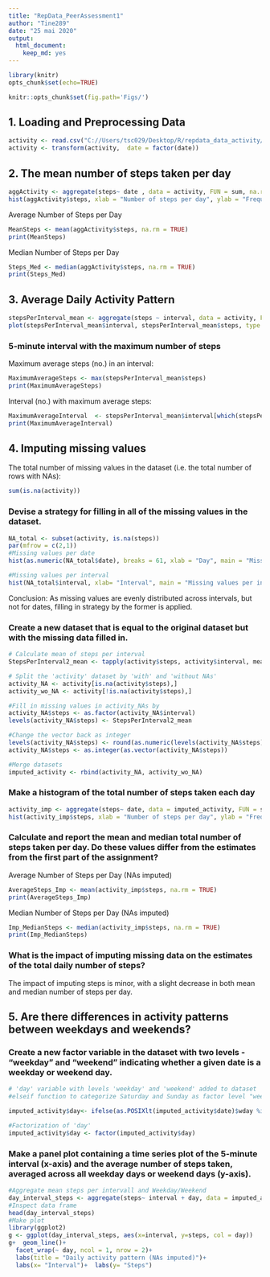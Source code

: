 ---
title: "RepData_PeerAssessment1"
author: "Tine289"
date: "25 mai 2020"
output: 
  html_document: 
    keep_md: yes
---

```{r, include=FALSE}
library(knitr)
opts_chunk$set(echo=TRUE)
```


```{r global_options}
knitr::opts_chunk$set(fig.path='Figs/')
```


## 1. Loading and Preprocessing Data
```{r Activity Data, echo=TRUE }
activity <- read.csv("C://Users/tsc029/Desktop/R/repdata_data_activity/activity.csv", sep = ",", header = TRUE, na.strings = "NA" )
activity <- transform(activity,  date = factor(date))
```

## 2. The mean number of steps taken per day

```{r Steps per day, echo = TRUE}
aggActivity <- aggregate(steps~ date , data = activity, FUN = sum, na.rm = TRUE)
hist(aggActivity$steps, xlab = "Number of steps per day", ylab = "Frequency", main = "Number of steps per day", col = "yellow")
```

Average Number of Steps per Day
```{r MeanSteps, echo= TRUE}
MeanSteps <- mean(aggActivity$steps, na.rm = TRUE)
print(MeanSteps)
```

Median Number of Steps per Day
```{r MedianSteps, echo=TRUE}
Steps_Med <- median(aggActivity$steps, na.rm = TRUE)
print(Steps_Med)
```

## 3. Average Daily Activity Pattern

```{r Average Daily Activity Pattern, echo=TRUE}
stepsPerInterval_mean <- aggregate(steps ~ interval, data = activity, FUN = mean, na.rm =TRUE)
plot(stepsPerInterval_mean$interval, stepsPerInterval_mean$steps, type = "l", xlab = "Interval", ylab = "Number of steps per interval", lwd = 1.5, col = "steelblue", main = "Average Number of Steps per Interval")
```
### 5-minute interval with the maximum number of steps
 
Maximum average steps (no.) in an interval: 
```{r MaximumAverageSteps, echo=TRUE}
MaximumAverageSteps <- max(stepsPerInterval_mean$steps)
print(MaximumAverageSteps)
```
Interval (no.) with maximum average steps:

```{r MaximumAverageInterval, echo=TRUE}
MaximumAverageInterval  <- stepsPerInterval_mean$interval[which(stepsPerInterval_mean$steps == MaximumAverageSteps)]
print(MaximumAverageInterval)
```

## 4. Imputing missing values

The total number of missing values in the dataset (i.e. the total number of rows with NAs):
```{r Total NAs, echo= TRUE}
sum(is.na(activity))
```

### Devise a strategy for filling in all of the missing values in the dataset. 

```{r MissingValues, echo=TRUE}
NA_total <- subset(activity, is.na(steps))
par(mfrow = c(2,1))
#Missing values per date
hist(as.numeric(NA_total$date), breaks = 61, xlab = "Day", main = "Missing values per date")

#Missing values per interval
hist(NA_total$interval, xlab= "Interval", main = "Missing values per interval")

```
Conclusion: As missing values are evenly distributed across intervals, but not for dates, filling in strategy by the former is applied. 

### Create a new dataset that is equal to the original dataset but with the missing data filled in.
```{r ImputedActivity, echo=TRUE}

# Calculate mean of steps per interval
StepsPerInterval2_mean <- tapply(activity$steps, activity$interval, mean, na.rm = TRUE)

# Split the 'activity' dataset by 'with' and 'without NAs'
activity_NA <- activity[is.na(activity$steps),]
activity_wo_NA <- activity[!is.na(activity$steps),]

#Fill in missing values in activity_NAs by 
activity_NA$steps <- as.factor(activity_NA$interval)
levels(activity_NA$steps) <- StepsPerInterval2_mean

#Change the vector back as integer 
levels(activity_NA$steps) <- round(as.numeric(levels(activity_NA$steps)))
activity_NA$steps <- as.integer(as.vector(activity_NA$steps))

#Merge datasets 
imputed_activity <- rbind(activity_NA, activity_wo_NA)
```

### Make a histogram of the total number of steps taken each day

```{r ImputedSteps, echo = TRUE}
activity_imp <- aggregate(steps~ date, data = imputed_activity, FUN = sum)
hist(activity_imp$steps, xlab = "Number of steps per day", ylab = "Frequency", main = "Number of Steps per Day (NAs Imputed)", col = "lightsalmon")
```


### Calculate and report the mean and median total number of steps taken per day. Do these values differ from the estimates from the first part of the assignment?

Average Number of Steps per Day (NAs imputed)
```{r AverageSteps_Imp, echo= TRUE}
AverageSteps_Imp <- mean(activity_imp$steps, na.rm = TRUE)
print(AverageSteps_Imp)
```

Median Number of Steps per Day (NAs imputed)
```{r MedianSteps, echo=TRUE}
Imp_MedianSteps <- median(activity_imp$steps, na.rm = TRUE)
print(Imp_MedianSteps)
```

### What is the impact of imputing missing data on the estimates of the total daily number of steps?

The impact of imputing steps is minor, with a slight decrease in both mean and median number of steps per day. 

## 5. Are there differences in activity patterns between weekdays and weekends?

### Create a new factor variable in the dataset with two levels - "weekday" and "weekend" indicating whether a given date is a weekday or weekend day.
```{r WeekdayVWeekend, echo= TRUE}
# 'day' variable with levels 'weekday' and 'weekend' added to dataset 
#elseif function to categorize Saturday and Sunday as factor level "weekend", all the rest as "weekday"

imputed_activity$day<- ifelse(as.POSIXlt(imputed_activity$date)$wday %in% c(0,6), "weekends","weekdays")

#Factorization of 'day'
imputed_activity$day <- factor(imputed_activity$day)

```

### Make a panel plot containing a time series plot of the 5-minute interval (x-axis) and the average number of steps taken, averaged across all weekday days or weekend days (y-axis). 
```{r Weekday/Weekend Plots, echo=TRUE }
#Aggregate mean steps per intervall and Weekday/Weekend
day_interval_steps <- aggregate(steps~ interval + day, data = imputed_activity, FUN = mean)
#Inspect data frame
head(day_interval_steps)
#Make plot
library(ggplot2)
g <- ggplot(day_interval_steps, aes(x=interval, y=steps, col = day))
g+  geom_line()+  
  facet_wrap(~ day, ncol = 1, nrow = 2)+
  labs(title = "Daily activity pattern (NAs imputed)")+  
  labs(x= "Interval")+  labs(y= "Steps")
```

